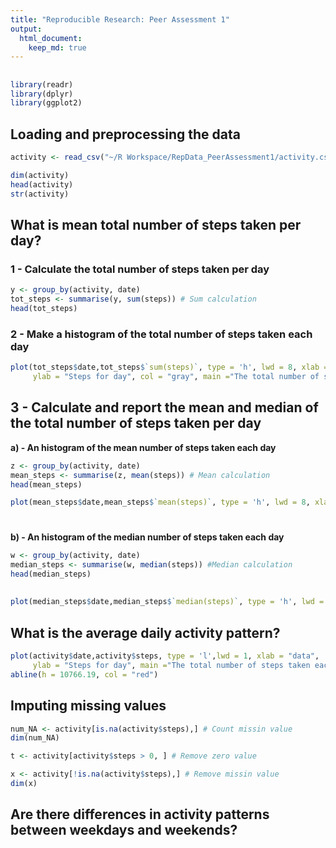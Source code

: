 ```yaml
---
title: "Reproducible Research: Peer Assessment 1"
output: 
  html_document:
    keep_md: true
---
```

## 
```r
library(readr)
library(dplyr)
library(ggplot2)
```

## Loading and preprocessing the data

```r
activity <- read_csv("~/R Workspace/RepData_PeerAssessment1/activity.csv")
```
```r
dim(activity) 
head(activity)
str(activity)
```

## What is mean total number of steps taken per day? ##

### 1 - Calculate the total number of steps taken per day
```r
y <- group_by(activity, date)
tot_steps <- summarise(y, sum(steps)) # Sum calculation
head(tot_steps)
```
### 2 - Make a histogram of the total number of steps taken each day

```r
plot(tot_steps$date,tot_steps$`sum(steps)`, type = 'h', lwd = 8, xlab = "data", 
     ylab = "Steps for day", col = "gray", main ="The total number of steps taken each day")
```

## 3 - Calculate and report the mean and median of the total number of steps taken per day

**a) - An histogram of the mean number of steps taken each day**

```r
z <- group_by(activity, date)
mean_steps <- summarise(z, mean(steps)) # Mean calculation
head(mean_steps)
```

```r
plot(mean_steps$date,mean_steps$`mean(steps)`, type = 'h', lwd = 8, xlab = "data", ylab = "Mean steps for day", col = "blue", main ="Steps taken (in mean) each day")
```
#
**b) - An histogram of the median number of steps taken each day**

```r
w <- group_by(activity, date)
median_steps <- summarise(w, median(steps)) #Median calculation
head(median_steps)
```
##
```r
plot(median_steps$date,median_steps$`median(steps)`, type = 'h', lwd = 8, xlab = "data", ylab = "Median steps for day", col = "orange", main ="Steps taken (in median) each day")
```

## What is the average daily activity pattern? 

```r
plot(activity$date,activity$steps, type = 'l',lwd = 1, xlab = "data", 
     ylab = "Steps for day", main ="The total number of steps taken each day")
abline(h = 10766.19, col = "red")
```

## Imputing missing values
```r
num_NA <- activity[is.na(activity$steps),] # Count missin value
dim(num_NA)
```

```r
t <- activity[activity$steps > 0, ] # Remove zero value
```

```r
x <- activity[!is.na(activity$steps),] # Remove missin value
dim(x)
```
##
## Are there differences in activity patterns between weekdays and weekends? 
##